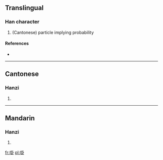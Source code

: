 ==Translingual==

===Han character===
{{Han char|rn=30|rad=口|as=08|sn=11|four=|canj=口土土卜 (RGGY)}}

# (Cantonese) particle implying probability

====References====
* {{Han ref|kx=0196.261|hdz=10636.021|uh=5569|ud=21865}}

----

==Cantonese==

===Hanzi===
{{yue-hanzi|jyut=|y=gwa3}}

# {{defn|lang=yue|sort=口08}}

----

==Mandarin==

===Hanzi===
{{cmn-hanzi|pin=[[guà]] ([[gua4]])|wg=kua<sup>4</sup>}}

# {{defn|lang=cmn|sort=口08}}

[[fr:啩]]
[[pl:啩]]